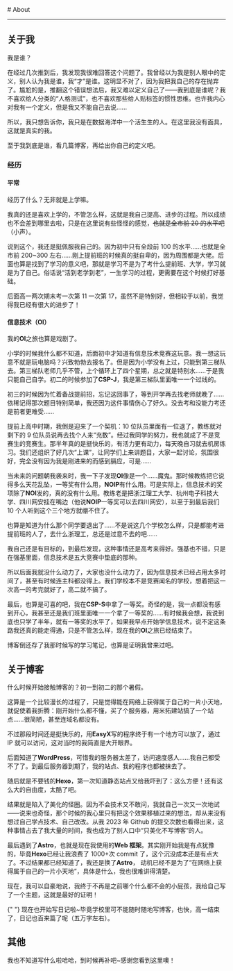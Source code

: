 
<BaseLayout title="About">
  <BaseCard title="About">
# About

---

## 关于我

我是谁？

在经过几次推到后，我发现我很难回答这个问题了。我曾经以为我是别人眼中的定义，别人认为我是谁，我“才”是谁。这明显不对了，因为我把我自己的存在抛弃了。尴尬的是，推翻这个错误想法后，我又难以定义自己了——我到底是谁呢？我不喜欢给人分类的“人格测试”，也不喜欢那些给人贴标签的惯性思维。也许我内心对我有一个定义，但是我又不能自己去说……

所以，我只想告诉你，我只是在数据海洋中一个活生生的人。在这里我没有面具，这就是真实的我。

至于我到底是谁，看几篇博客，再给出你自己的定义吧。

### 经历

#### 平常

经历了什么？无非就是上学嘛。

我真的还是喜欢上学的，不管怎么样，这就是我自己提高、进步的过程。所以成绩也不会差到哪里去啦，只是在这里说有些怪怪的感觉，~~也就是全市前 20 的水平吧~~（小声）。

说到这个，我还是挺佩服我自己的。因为初中只有全段前 100 的水平……也就是全市前 200~300 左右……刚上提前班的时候真的挺自卑的，因为周围都是大佬。后面也算是找到了学习的意义吧，那就是学习不是为了考什么提前班、大学，学习就是为了自己。俗话说“活到老学到老”，一生学习的过程，更需要在这个时候打好基础。

后面高一两次期末考一次第 11 一次第 17，虽然不是特别好，但相较于以前，我觉得我已经有很大的进步了！

#### 信息技术（OI）

我的**OI**之旅也算是戏剧了。

小学的时候我什么都不知道，后面初中才知道有信息技术竞赛这玩意。我一想这玩意不就是玩电脑吗？兴致勃勃去报名了。但是因为小学没有上过，只能到第三梯队去。第三梯队老师几乎不管，上个循环上了四个星期，总之就是特别水……于是我只能自己自学。初二的时候参加了**CSP-J**，我是第三梯队里面唯一一个过线的。

初三的时候因为忙着备战提前招，忘记这回事了，等到开学再去找老师就晚了……依稀记得那次题目特别简单，我还因为这件事情伤心了好久。没去考和没能力考还是前者更难受……

提前上高中时期，我倒是迎来了一个契机：10 位队员里面有一位退了，教练就对剩下的 9 位队员说再去找个人来“充数”。经过我同学的努力，我也就成了不是竞赛生的竞赛生。那半年真的是挺快乐的，有活力更有动力，每天晚自习就去机房练习。我们还组织了好几次“上课”，让同学们上来讲题目，大家一起讨论，氛围很好，完全没有因为我是刚进来的而感到膈应，可是……

当未来的问题朝我袭来时，我一下子发现**OI**像是一个……魔鬼。那时候教练把它说得多么天花乱坠，一等奖有什么用，**NOIP**有什么用。可是实际上，信息技术的奖项除了**NOI**发的，真的没有什么用。教练老是把浙江理工大学、杭州电子科技大学、四川网安挂在嘴边（他说**NOIP**一等奖可以去四川网安），以至于到最后我们 10 个人听到这个三个地方就绷不住了。

也算是知道为什么那个同学要退出了……不是说这几个学校怎么样，只是都能考进提前班的人了，去什么浙理工，总还是过意不去的吧……

我自己还是有目标的，到最后发现，这种事情还是高考来得好。强基也不错，只是在强基里面，信息技术是五大竞赛中垫底的那种。

所以后面我就没什么动力了，大家也没什么动力了，因为信息技术已经占用太多时间了，甚至有时候连主科都没得上。我们学校本不是竞赛闻名的学校，想着把这一次高一的考完就好了，高二就不搞了。

最后，也算是可喜的吧，我在**CSP-S**中拿了一等奖。奇怪的是，我一点都没有感到开心，我甚至还是我们班里面唯一一个拿了一等奖的……有时候我会想，我说到底也只学了半年，就有一等奖的水平了，如果我早点开始学信息技术，说不定这条路我还真的能走得通，只是不管怎么样，现在我的**OI**之旅已经结束了。

博客倒还存了我那时候写的学习笔记，也算是证明我曾来过吧。

## 关于博客

什么时候开始接触博客的？初一到初二的那个暑假。

这算是一个比较漫长的过程了，只是觉得能在网络上获得属于自己的一片小天地，就促使着我折腾：刚开始什么都不懂，买了个服务器，用米拓建站搞了一个站点……很简陋，甚至连域名都没有。

不过那段时间还是挺快乐的，用**EasyX**写的程序终于有一个地方可以放了，通过 IP 就可以访问，这对当时的我简直是大开眼界。

后面知道了**WordPress**，可惜我的服务器太差了，访问速度感人……我自己都受不了了。到最后服务器到期了，我的站点、我的程序也都被抹去了。

随后就是不要钱的**Hexo**，第一次知道静态站点又给我吓到了：这么方便！还有这么大的自由度，太酷了吧。

结果就是陷入了美化的怪圈。因为不会技术又不敢问，我就自己一次又一次地试——说来也奇怪，那个时候的我心里只有把这个效果移植过来的想法，却从来没有想过自己学点技术、自己改改。从我 2023 年 Github 的提交次数也看得出来，这种事情占去了我大量的时间，我也成为了别人口中“只美化不写博客”的人。

最后遇到了**Astro**，也就是现在我使用的**Web 框架**。其实刚开始我是有点犹豫的，毕竟**Hexo**已经让我浪费了 1000+次 commit 了，这个沉没成本还是有点大了。不过结果都已经知道了，我还是换了**Astro**， 动机已经不是为了“在网络上获得属于自己的一片小天地”，具体是什么，我也很难讲得清楚。

现在，我可以自豪地说，我终于不再是之前哪个什么都不会的小屁孩，我给自己写了一个主题，这就是最好的证明！

<div class="alert">
  {" "}
  现在也开始写日记啦~毕竟学校里可不能随时随地写博客，也快，高一结束了，日记也百来篇了呢（五万字左右）。
</div>

## 其他

我也不知道写什么啦哈哈，到时候再补吧~感谢您看到这里噢！

  </BaseCard>
</BaseLayout>
